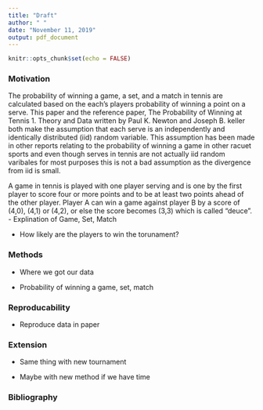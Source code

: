 ```yaml
---
title: "Draft"
author: " "
date: "November 11, 2019"
output: pdf_document
---
```


```r
knitr::opts_chunk$set(echo = FALSE)
```

### Motivation 
The probability of winning a game, a set, and a match in tennis are calculated based on the each's players probability of winning a point on a serve. This paper and the reference paper, The Probability of Winning at Tennis 1. Theory and Data written by Paul K. Newton and Joseph B. keller both make the assumption that each serve is an independently and identically distributed (iid) random variable. This assumption has been made in other reports relating to the probability of winning a game in other racuet sports and even though serves in tennis are not actually iid random varibales for most purposes this is not a bad assumption as the divergence from iid is small. 

A game in tennis is played with one player serving and is one by the first player to score four or more points and to be at least two points ahead of the other player. Player A can win a game against player B by a score of (4,0), (4,1) or (4,2), or else the score becomes (3,3) which is called "deuce". 
- Explination of Game, Set, Match 

- How likely are the players to win the torunament? 

### Methods

- Where we got our data

- Probability of winning a game, set, match 

### Reproducability 

- Reproduce data in paper 

### Extension 

- Same thing with new tournament 

- Maybe with new method if we have time 

### Bibliography 